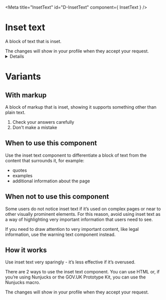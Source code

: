 
<!-- Local imports -->

<Meta title="InsetText" id="D-InsetText" component={ InsetText } />

# Inset text

A block of text that is inset.

<Canvas>
  <Story name="Default">
    <InsetText>
      The changes will show in your profile when they accept your request.
    </InsetText>
  </Story>
</Canvas>

<Details summary="Properties" className="no-indent">
  <Props of={ InsetText } />
</Details>

# Variants
## With markup

A block of markup that is inset, showing it supports something other than plain text.

<Canvas>
  <Story name="Markup">
    <InsetText>
      <ol>
        <li>Check your answers carefully</li>
        <li>Don't make a mistake</li>
      </ol>
    </InsetText>
  </Story>
</Canvas>


## When to use this component
Use the inset text component to differentiate a block of text from the content that surrounds it, for example:

- quotes
- examples
- additional information about the page

## When not to use this component
Some users do not notice inset text if it’s used on complex pages or near to other visually prominent elements.
For this reason, avoid using inset text as a way of highlighting very important information that users need to see.

If you need to draw attention to very important content, like legal information, use the <Link href="/?path=/docs/d-warningtext--default-story">warning text component</Link> instead.


## How it works
Use inset text very sparingly - it’s less effective if it’s overused.

There are 2 ways to use the inset text component. You can use HTML or, if you’re using Nunjucks or the GOV.UK Prototype Kit, you can use the Nunjucks macro.


<Canvas>
  <Story name="Default2">
    <InsetText>
      The changes will show in your profile when they accept your request.
    </InsetText>
  </Story>
</Canvas>